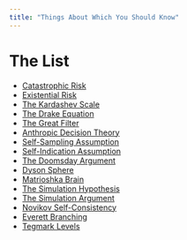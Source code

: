 ```yaml
---
title: "Things About Which You Should Know"
---
```


# The List

* [Catastrophic Risk](https://en.wikipedia.org/wiki/Global_catastrophic_risk)
* [Existential Risk](http://www.nickbostrom.com/existential/risks.html)
* [The Kardashev Scale](https://en.wikipedia.org/wiki/Kardashev_scale)
* [The Drake Equation](https://en.wikipedia.org/wiki/Drake_equation)
* [The Great Filter](https://en.wikipedia.org/wiki/Great_Filter)
* [Anthropic Decision Theory](https://arxiv.org/abs/1110.6437)
* [Self-Sampling Assumption]()
* [Self-Indication Assumption]()
* [The Doomsday Argument](https://en.wikipedia.org/wiki/Doomsday_argument)
* [Dyson Sphere](https://en.wikipedia.org/wiki/Dyson_sphere)
* [Matrioshka Brain](https://en.wikipedia.org/wiki/Matrioshka_brain)
* [The Simulation Hypothesis](http://en.wikipedia.org/wiki/Simulation_hypothesis)
* [The Simulation Argument](http://simulation-argument.com/)
* [Novikov Self-Consistency](https://en.wikipedia.org/wiki/Novikov_self-consistency_principle)
* [Everett Branching](https://wiki.lesswrong.com/wiki/Everett_branch)
* [Tegmark Levels](https://arxiv.org/abs/0905.1283)
